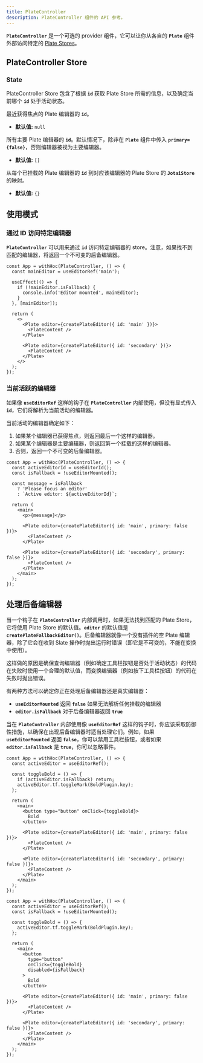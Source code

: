 ```yaml
---
title: PlateController
description: PlateController 组件的 API 参考。
---
```


**`PlateController`** 是一个可选的 provider 组件，它可以让你从各自的 **`Plate`** 组件外部访问特定的 [Plate Stores](/docs/api/core/store)。

## PlateController Store

### State

PlateController Store 包含了根据 **`id`** 获取 Plate Store 所需的信息，以及确定当前哪个 **`id`** 处于活动状态。

<APIAttributes>
<APIItem name="activeId" type="string | null">

最近获得焦点的 Plate 编辑器的 **`id`**。

- **默认值:** `null`

</APIItem>
<APIItem name="primaryEditorIds" type="string[]">

所有主要 Plate 编辑器的 **`id`**。默认情况下，除非在 **`Plate`** 组件中传入 **`primary={false}`**，否则编辑器被视为主要编辑器。

- **默认值:** `[]`

</APIItem>
<APIItem name="editorStores" type="Record<string, JotaiStore | null>">

从每个已挂载的 Plate 编辑器的 **`id`** 到对应该编辑器的 Plate Store 的 **`JotaiStore`** 的映射。

- **默认值:** `{}`

</APIItem>
</APIAttributes>

## 使用模式

### 通过 ID 访问特定编辑器

**`PlateController`** 可以用来通过 **`id`** 访问特定编辑器的 store。注意，如果找不到匹配的编辑器，将返回一个不可变的后备编辑器。

```tsx
const App = withHoc(PlateController, () => {
  const mainEditor = useEditorRef('main');
  
  useEffect(() => {
    if (!mainEditor.isFallback) {
      console.info('Editor mounted', mainEditor);
    }
  }, [mainEditor]);
  
  return (
    <>
      <Plate editor={createPlateEditor({ id: 'main' })}>
        <PlateContent />
      </Plate>
    
      <Plate editor={createPlateEditor({ id: 'secondary' })}>
        <PlateContent />
      </Plate>
    </>
  );
});
```

### 当前活跃的编辑器

如果像 **`useEditorRef`** 这样的钩子在 **`PlateController`** 内部使用，但没有显式传入 **`id`**，它们将解析为当前活动的编辑器。

当前活动的编辑器确定如下：

1. 如果某个编辑器已获得焦点，则返回最后一个这样的编辑器。
2. 如果某个编辑器是主要编辑器，则返回第一个挂载的这样的编辑器。
3. 否则，返回一个不可变的后备编辑器。

```tsx
const App = withHoc(PlateController, () => {
  const activeEditorId = useEditorId();
  const isFallback = !useEditorMounted();
  
  const message = isFallback
    ? 'Please focus an editor'
    : `Active editor: ${activeEditorId}`;
  
  return (
    <main>
      <p>{message}</p>
      
      <Plate editor={createPlateEditor({ id: 'main', primary: false })}>
        <PlateContent />
      </Plate>
    
      <Plate editor={createPlateEditor({ id: 'secondary', primary: false })}>
        <PlateContent />
      </Plate>
    </main>
  );
});
```

## 处理后备编辑器

当一个钩子在 **`PlateController`** 内部调用时，如果无法找到匹配的 Plate Store，它将使用 Plate Store 的默认值。**`editor`** 的默认值是 **`createPlateFallbackEditor()`**。后备编辑器就像一个没有插件的空 Plate 编辑器，除了它会在收到 Slate 操作时抛出运行时错误（即它是不可变的，不能在变换中使用）。

这样做的原因是确保查询编辑器（例如确定工具栏按钮是否处于活动状态）的代码在失败时使用一个合理的默认值，而变换编辑器（例如按下工具栏按钮）的代码在失败时抛出错误。

有两种方法可以确定你正在处理后备编辑器还是真实编辑器：

- **`useEditorMounted`** 返回 **`false`** 如果无法解析任何挂载的编辑器
- **`editor.isFallback`** 对于后备编辑器返回 **`true`**

当在 **`PlateController`** 内部使用像 **`useEditorRef`** 这样的钩子时，你应该采取防御性措施，以确保在出现后备编辑器时适当处理它们。例如，如果 **`useEditorMounted`** 返回 **`false`**，你可以禁用工具栏按钮，或者如果 **`editor.isFallback`** 是 **`true`**，你可以忽略事件。

```tsx
const App = withHoc(PlateController, () => {
  const activeEditor = useEditorRef();
  
  const toggleBold = () => {
    if (activeEditor.isFallback) return;
    activeEditor.tf.toggleMark(BoldPlugin.key);
  };
  
  return (
    <main>
      <button type="button" onClick={toggleBold}>
        Bold
      </button>
      
      <Plate editor={createPlateEditor({ id: 'main', primary: false })}>
        <PlateContent />
      </Plate>
    
      <Plate editor={createPlateEditor({ id: 'secondary', primary: false })}>
        <PlateContent />
      </Plate>
    </main>
  );
});
```

```tsx
const App = withHoc(PlateController, () => {
  const activeEditor = useEditorRef();
  const isFallback = !useEditorMounted();
  
  const toggleBold = () => {
    activeEditor.tf.toggleMark(BoldPlugin.key);
  };
  
  return (
    <main>
      <button
        type="button"
        onClick={toggleBold}
        disabled={isFallback}
      >
        Bold
      </button>
      
      <Plate editor={createPlateEditor({ id: 'main', primary: false })}>
        <PlateContent />
      </Plate>
    
      <Plate editor={createPlateEditor({ id: 'secondary', primary: false })}>
        <PlateContent />
      </Plate>
    </main>
  );
});
```